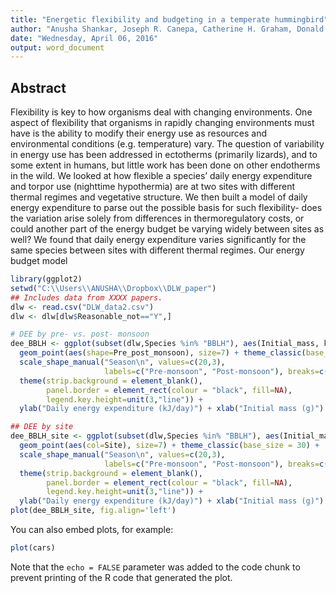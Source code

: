 ```yaml
---
title: "Energetic flexibility and budgeting in a temperate hummingbird"
author: "Anusha Shankar, Joseph R. Canepa, Catherine H. Graham, Donald R. Powers"
date: "Wednesday, April 06, 2016"
output: word_document
---
```


## Abstract
Flexibility is key to how organisms deal with changing environments. One aspect of flexibility that organisms in rapidly changing environments must have is the ability to modify their energy use as resources and environmental conditions (e.g. temperature) vary. The question of variability in energy use has been addressed in ectotherms (primarily lizards), and to some extent in humans, but little work has been done on other endotherms in the wild. We looked at how flexible a species' daily energy expenditure and torpor use (nighttime hypothermia) are at two sites with different thermal regimes and vegetative structure. We then built a model of daily energy expenditure to parse out the possible basis for such flexibility- does the variation arise solely from differences in thermoregulatory costs, or could another part of the energy budget be varying widely between sites as well? We found that daily energy expenditure varies significantly for the same species between sites with different thermal regimes. Our energy budget model 



```r
library(ggplot2)
setwd("C:\\Users\\ANUSHA\\Dropbox\\DLW_paper")
## Includes data from XXXX papers.
dlw <- read.csv("DLW_data2.csv")
dlw <- dlw[dlw$Reasonable_not=="Y",]

# DEE by pre- vs. post- monsoon
dee_BBLH <- ggplot(subset(dlw,Species %in% "BBLH"), aes(Initial_mass, kJ_day)) + 
  geom_point(aes(shape=Pre_post_monsoon), size=7) + theme_classic(base_size = 30) + 
  scale_shape_manual("Season\n", values=c(20,3), 
                     labels=c("Pre-monsoon", "Post-monsoon"), breaks=c("Pre", "Post")) + 
  theme(strip.background = element_blank(),
        panel.border = element_rect(colour = "black", fill=NA),
        legend.key.height=unit(3,"line")) + 
  ylab("Daily energy expenditure (kJ/day)") + xlab("Initial mass (g)")

## DEE by site
dee_BBLH_site <- ggplot(subset(dlw,Species %in% "BBLH"), aes(Initial_mass, kJ_day)) + 
  geom_point(aes(col=Site), size=7) + theme_classic(base_size = 30) + 
  scale_shape_manual("Season\n", values=c(20,3), 
                     labels=c("Pre-monsoon", "Post-monsoon"), breaks=c("Pre", "Post")) + 
  theme(strip.background = element_blank(),
        panel.border = element_rect(colour = "black", fill=NA),
        legend.key.height=unit(3,"line")) + 
  ylab("Daily energy expenditure (kJ/day)") + xlab("Initial mass (g)")
plot(dee_BBLH_site, fig.align='left')
```

You can also embed plots, for example:

```r
plot(cars)
```

Note that the `echo = FALSE` parameter was added to the code chunk to prevent printing of the R code that generated the plot.

